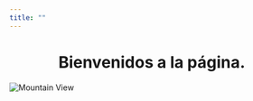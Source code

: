 ```yaml
---
title: ""
---
```


<h1><center>Bienvenidos a la página.</center></h1>

<img src="imagenes/medellin.jpg" alt="Mountain View">

